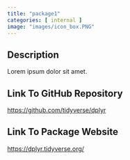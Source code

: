 ```yaml
---
title: "package1"
categories: [ internal ]
image: "images/icon_box.PNG"
---
```


## Description

Lorem ipsum dolor sit amet.

## Link To GitHub Repository

<a target="_blank" href="https://github.com/tidyverse/dplyr">https://github.com/tidyverse/dplyr</a>

## Link To Package Website

<a target="_blank" href="https://dplyr.tidyverse.org/">https://dplyr.tidyverse.org/</a>
